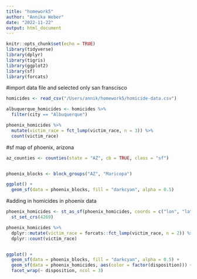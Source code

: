 ```yaml
---
title: "homework5"
author: "Annika Weber"
date: "2022-11-22"
output: html_document
---
```


```r
knitr::opts_chunk$set(echo = TRUE)
library(tidyverse)
library(dplyr)
library(tigris)
library(ggplot2)
library(sf)
library(forcats)
```

#import data file and selected only san franscisco  

```r
homicides <- read_csv("/Users/annik/homework5/homicide-data.csv")

albuquerque_homicides <- homicides %>% 
  filter(city == "Albuquerque")

phoenix_homicides %>%
  mutate(victim_race = fct_lump(victim_race, n = 3)) %>%
  count(victim_race)
```

#sf map of phoenix, arizona  

```r
az_counties <- counties(state = "AZ", cb = TRUE, class = "sf")


phoenix_blocks <- block_groups("AZ", "Maricopa")

ggplot() +
  geom_sf(data = phoenix_blocks, fill = "darkcyan", alpha = 0.5) 
```
#adding in homicides in phoenix data  

```r
phoenix_homicides <- st_as_sf(phoenix_homicides, coords = c("lon", "lat")) %>% 
  st_set_crs(4269)

phoenix_homicides %>%
  dplyr::mutate(victim_race = forcats::fct_lump(victim_race, n = 2)) %>%
  dplyr::count(victim_race)


ggplot() +
  geom_sf(data = phoenix_blocks, fill = "darkcyan", alpha = 0.5) +
  geom_sf(data = phoenix_homicides, aes(color = factor(disposition))) + 
  facet_wrap(~ disposition, ncol = 3)
```

